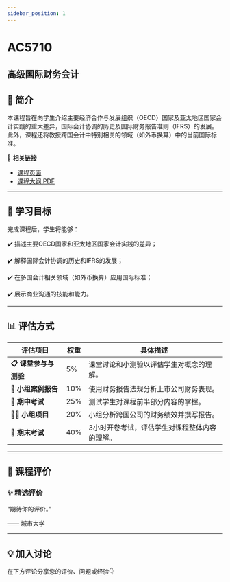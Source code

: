 ```yaml
---
sidebar_position: 1
---
```


# AC5710
## 高级国际财务会计

## **📘 简介**
本课程旨在向学生介绍主要经济合作与发展组织（OECD）国家及亚太地区国家会计实践的重大差异，国际会计协调的历史及国际财务报告准则（IFRS）的发展。此外，课程还将教授跨国会计中特别相关的领域（如外币换算）中的当前国际标准。

🔗 **相关链接**
- [课程页面](https://www.cityu.edu.hk/catalogue/pg/202425/course/AC5710.htm)
- [课程大纲 PDF](https://www.cityu.edu.hk/catalogue/pg/202425/course/AC5710.pdf)

---

## **🎯 学习目标**

完成课程后，学生将能够：


✔️ 描述主要OECD国家和亚太地区国家会计实践的差异；

✔️ 解释国际会计协调的历史和IFRS的发展；

✔️ 在多国会计相关领域（如外币换算）应用国际标准；

✔️ 展示商业沟通的技能和能力。

---

## **📊 评估方式**

| **评估项目**            | **权重** | **具体描述**                                                                                     |
|-------------------------|---------|-----------------------------------------------------------------------------------------------|
| **📋 课堂参与与测验**     | 5%      | 课堂讨论和小测验以评估学生对概念的理解。                                                         |
| **📝 小组案例报告**       | 10%     | 使用财务报告法规分析上市公司财务表现。                                                           |
| **📄 期中考试**          | 25%     | 测试学生对课程前半部分内容的掌握。                                                               |
| **🧑‍💻 小组项目**         | 20%     | 小组分析跨国公司的财务绩效并撰写报告。                                                           |
| **🎤 期末考试**          | 40%     | 3小时开卷考试，评估学生对课程整体内容的理解。                                                     |

---

## **💬 课程评价**

### ✨ **精选评价**
<div className={commentStyles.commentBox}>
    <p className={commentStyles.commentText}>
        “期待你的评价。”
    </p>
    <p className={commentStyles.commentAuthor}>—— 城市大学</p>
</div>

---

## **💡 加入讨论**

在下方评论分享您的评价、问题或经验👇
<Utterances />